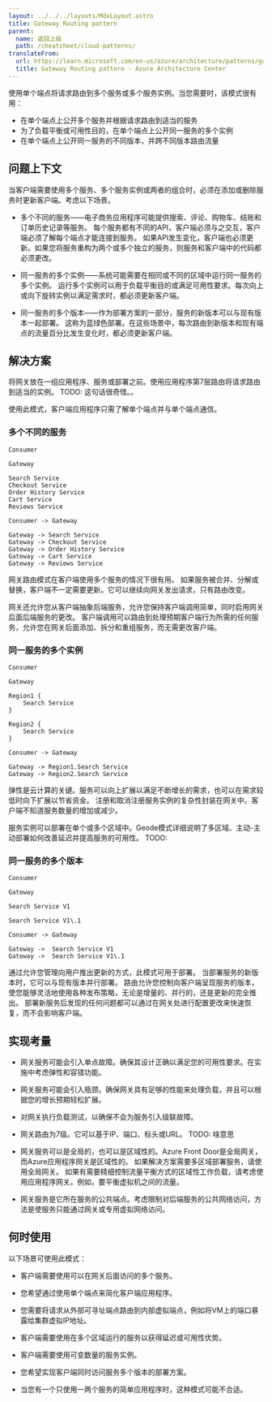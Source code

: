 ```yaml
---
layout: ../../../layouts/MdxLayout.astro
title: Gateway Routing pattern
parent:
  name: 返回上级
  path: /cheatsheet/cloud-patterns/
translateFrom:
  url: https://learn.microsoft.com/en-us/azure/architecture/patterns/gateway-routing
  title: Gateway Routing pattern - Azure Architecture Center
---
```


使用单个端点将请求路由到多个服务或多个服务实例。当您需要时，该模式很有用：

- 在单个端点上公开多个服务并根据请求路由到适当的服务
- 为了负载平衡或可用性目的，在单个端点上公开同一服务的多个实例
- 在单个端点上公开同一服务的不同版本，并跨不同版本路由流量

## 问题上下文

当客户端需要使用多个服务、多个服务实例或两者的组合时，必须在添加或删除服务时更新客户端。考虑以下场景。

- 多个不同的服务——电子商务应用程序可能提供搜索、评论、购物车、结账和订单历史记录等服务。
  每个服务都有不同的API，客户端必须与之交互，客户端必须了解每个端点才能连接到服务。
  如果API发生变化，客户端也必须更新。如果您将服务重构为两个或多个独立的服务，则服务和客户端中的代码都必须更改。

- 同一服务的多个实例——系统可能需要在相同或不同的区域中运行同一服务的多个实例。
  运行多个实例可以用于负载平衡目的或满足可用性要求。每次向上或向下旋转实例以满足需求时，都必须更新客户端。

- 同一服务的多个版本——作为部署方案的一部分，服务的新版本可以与现有版本一起部署。
  这称为蓝绿色部署。在这些场景中，每次路由到新版本和现有端点的流量百分比发生变化时，都必须更新客户端。

## 解决方案

将网关放在一组应用程序、服务或部署之前。使用应用程序第7层路由将请求路由到适当的实例。 TODO: 这句话很奇怪。。

使用此模式，客户端应用程序只需了解单个端点并与单个端点通信。

### 多个不同的服务

```d2 pad=8
Consumer

Gateway

Search Service
Checkout Service
Order History Service
Cart Service
Reviews Service

Consumer -> Gateway

Gateway -> Search Service
Gateway -> Checkout Service
Gateway -> Order History Service
Gateway -> Cart Service
Gateway -> Reviews Service
```

网关路由模式在客户端使用多个服务的情况下很有用。
如果服务被合并、分解或替换，客户端不一定需要更新。它可以继续向网关发出请求，只有路由改变。

网关还允许您从客户端抽象后端服务，允许您保持客户端调用简单，同时启用网关后面后端服务的更改。
客户端调用可以路由到处理预期客户端行为所需的任何服务，允许您在网关后面添加、拆分和重组服务，而无需更改客户端。

### 同一服务的多个实例

```d2 pad=8
Consumer

Gateway

Region1 {
    Search Service
}

Region2 {
    Search Service
}

Consumer -> Gateway

Gateway -> Region1.Search Service
Gateway -> Region2.Search Service
```

弹性是云计算的关键。服务可以向上扩展以满足不断增长的需求，也可以在需求较低时向下扩展以节省资金。
注册和取消注册服务实例的复杂性封装在网关中。客户端不知道服务数量的增加或减少。

服务实例可以部署在单个或多个区域中。Geode模式详细说明了多区域、主动-主动部署如何改善延迟并提高服务的可用性。 TODO:

### 同一服务的多个版本

```d2 pad=8
Consumer

Gateway

Search Service V1

Search Service V1\.1

Consumer -> Gateway

Gateway ->  Search Service V1
Gateway ->  Search Service V1\.1
```

通过允许您管理向用户推出更新的方式，此模式可用于部署。
当部署服务的新版本时，它可以与现有版本并行部署。
路由允许您控制向客户端呈现服务的版本，使您能够灵活地使用各种发布策略，无论是增量的、并行的，还是更新的完全推出。
部署新服务后发现的任何问题都可以通过在网关处进行配置更改来快速恢复，而不会影响客户端。

## 实现考量

- 网关服务可能会引入单点故障。确保其设计正确以满足您的可用性要求。在实施中考虑弹性和容错功能。

- 网关服务可能会引入瓶颈。确保网关具有足够的性能来处理负载，并且可以根据您的增长预期轻松扩展。

- 对网关执行负载测试，以确保不会为服务引入级联故障。

- 网关路由为7级。它可以基于IP、端口、标头或URL。 TODO: 啥意思

- 网关服务可以是全局的，也可以是区域性的。Azure Front Door是全局网关，而Azure应用程序网关是区域性的。
  如果解决方案需要多区域部署服务，请使用全局网关。
  如果有需要精细控制流量平衡方式的区域性工作负载，请考虑使用应用程序网关。例如，要平衡虚拟机之间的流量。

- 网关服务是它所在服务的公共端点。考虑限制对后端服务的公共网络访问，方法是使服务只能通过网关或专用虚拟网络访问。

## 何时使用

以下场景可使用此模式：

- 客户端需要使用可以在网关后面访问的多个服务。

- 您希望通过使用单个端点来简化客户端应用程序。

- 您需要将请求从外部可寻址端点路由到内部虚拟端点，例如将VM上的端口暴露给集群虚拟IP地址。

- 客户端需要使用在多个区域运行的服务以获得延迟或可用性优势。

- 客户端需要使用可变数量的服务实例。

- 您希望实现客户端同时访问服务多个版本的部署方案。

- 当您有一个只使用一两个服务的简单应用程序时，这种模式可能不合适。